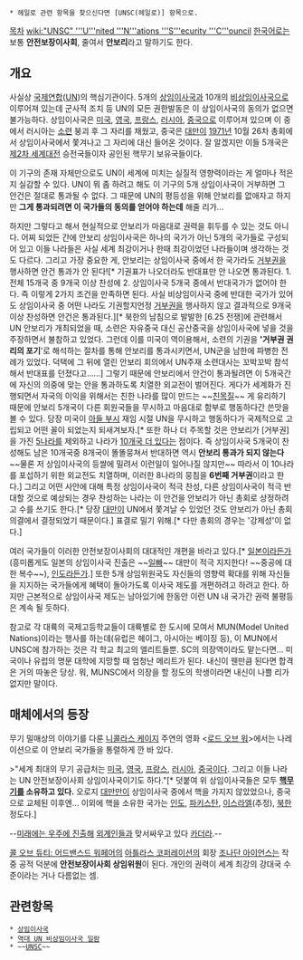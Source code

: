 * 헤일로 관련 항목을 찾으신다면 [UNSC(헤일로)] 항목으로.
[[목차]]
[[wiki:"UNSC" '''U'''nited '''N'''ations '''S'''ecurity '''C'''ouncil]]
[[한국어]]로는 보통 '''안전보장이사회''', 줄여서 '''안보리'''라고 말하기도 한다.
== 개요 ==
사실상 [[국제연합]]([[UN]])의 핵심기관이다. 5개의 [[상임이사국]]과 10개의 [[역대 UN 비상임이사국 일람|비상임이사국]]으로 이루어져 있는데 군사적 조치 등 UN의 모든 권한발동은 이 상임이사국의 동의가 없으면 불가능하다. 상임이사국은 [[미국]], [[영국]], [[프랑스]], [[러시아]], [[중화인민공화국|중국]]으로 이루어져 있으며 이 중에서 러시아는 [[소련]] 붕괴 후 그 자리를 채웠고, 중국은 [[대만]]이 [[1971년]] 10월 26차 총회에서 상임이사국에서 쫓겨나고 그 자리에 대신 들어온 것이다. 잘 알겠지만 이들 5개국은 [[제2차 세계대전]] 승전국들이자 공인된 핵무기 보유국들이다. 

이 기구의 존재 자체만으로도 UN이 세계에 미치는 실질적 영향력이라는 게 얼마나 적은지 실감할 수 있다. UN이 뭐 좀 하려고 해도 이 기구의 5개 상임이사국이 거부하면 그 안건은 절대로 통과될 수 없다. 그 때문에 UN의 평등성을 위해 안보리를 없애자고 하지만 '''그게 통과되려면 이 국가들의 동의를 얻어야 하는데''' 해줄 리가...

하지만 그렇다고 해서 현실적으로 안보리가 마음대로 권력을 휘두를 수 있는 것도 아니다. 어찌 되었든 간에 안보리 상임이사국은 하나의 국가가 아닌 5개의 국가들로 구성되어 있고 이들 나라들은 사실 세계 최강이거나 한때 최강이었던 나라들이며 생각하는 것도 다르다. 그리고 가장 중요한 게, 안보리는 상임이사국 중에서 한 국가라도 [[거부권]]을 행사하면 안건 통과가 안 된다![* 기권표가 나오더라도 반대표만 안 나오면 통과된다. 1. 전체 15개국 중 9개국 이상 찬성에 2. 상임이사국 5개국 중에서 반대국가가 없어야 한다. 즉 이렇게 2가지 조건을 만족하면 된다. 사실 비상임이사국 중에 반대한 국가가 있어도 상임이사국 중 어떤 나라도 기권할지언정 [[거부권]]을 행사하지 않고 결과적으로 9개국 이상 찬성하면 안건은 통과된다.][* 북한의 남침으로 발발한 [6.25 전쟁]에 관련해서 UN 안보리가 개최되었을 때, 소련은 자유중국 대신 공산중국을 상임이사국에 넣을 것을 주장하면서 불참하고 있었다. 그런데 이를 미국이 역이용해서, 소련의 기권을 ''''거부권 권리의 포기''''로 해석하는 절차를 통해 안보리를 통과시키면서, UN군을 남한에 파병한 전례가 있었다. 덕택에 그 뒤에 열린 안보리 회의에서 UN주재 소련대사는 꼬박꼬박 참석해서 반대표를 던졌다고......]  그렇기 때문에 안보리에서 안건이 통과될려면 이 5개국간에 자신의 의중에 맞는 안을 통과하도록 치열한 외교전이 벌어진다. 게다가 세계화가 진행되면서 자국의 이익을 위해서는 친한 나라를 많이 만드는 ~~[[친목질]]~~ 게 유리하기 때문에 안보리 5개국이 다른 회원국들을 무시하고 마음대로 함부로 행동하다간 쓴맛을 볼 수 있다. 당장 미국이 [[조지 워커 부시|아들 부시]] 재임 시절 UN을 무시하고 행동하다가 국제적으로 고립되고 어떤 꼴이 되었는지 되새겨보자.[* 또한 하나 더 주목할 것은 안보리가 [거부권]을 가진 [[상임이사국|5나라]]를 제외하고 나라가 [[비상임이사국|10개국 더 있다]]는 점이다. 즉 상임이사국 5개국이 찬성해도 남은 10개국중 8개국이 똘똘뭉쳐서 반대하면 역시 '''안보리 통과가 되지 않는다''' ~~물론 저 상임이사국의 등쌀에 밀려서 이런일이 일어나질 않지만~~ 따라서 이 10나라를 포섭하기 위한 외교전도 치열하며, 이러한 8나라의 뭉침을 '''6번째 거부권'''이라고 한다.] 그리고 어떤 사안에 대해 특정 상임이사국이 적극 찬성, 다른 상임이사국이 적극 반대할 것으로 예상되는 경우 찬성하는 나라는 이 안건을 안보리가 아닌 총회로 상정하려고 수를 쓰기도 한다.[* 당장 [[대만]]이 UN에서 쫓겨날 수 있었던 것도 안보리가 아닌 총회 의결에서 결정되었기 때문이다.] 표결로 밀기 위해.[* 다만 총회의 경우는 '강제성'이 없다.] 

여러 국가들이 이러한 안전보장이사회의 대대적인 개편을 바라고 있다.[* [[일본]]이라든가(흥미롭게도 일본의 상임이사국 진출은 ~~[[일빠]]~~ 대만이 적극 지지한다! ~~중공에 대한 복수~~), [[인도]]라든가.] 또한 5개 상임위원국도 자신들의 영향력 확대를 위해 자신들을 지지하는 국가들에게 혜택이 돌아가도록 이사국 제도를 개편하려고 하려고 한다. 하지만 근본적으로 상임이사국 제도는 남아있기에 한동안 이런 UN 내 국가간 권력 불평등은 계속 될 듯하다.

참고로 각 대륙의 국제고등학교들이 대륙별로 한 도시에 모여서 MUN(Model United Nations)이라는 행사를 하는데(유럽은 헤이그, 아시아는 베이징 등), 이 MUN에서 UNSC에 참가하는 것은 각 학교 최고의 엘리트들뿐. SC의 의장역이라도 맡는다면... 미국이나 유럽의 명문 대학에 지망할 때 엄청난 메리트가 된다. 내신이 웬만큼 된다면 합격은 거의 따놓은 당상. 뭐, MUNSC에서 의장을 할 정도의 학생이라면 내신이 나쁠 리가 없지만 말이다.
== 매체에서의 등장 ==
무기 밀매상의 이야기를 다룬 [[니콜라스 케이지]] 주연의 영화 <[[로드 오브 워]]>에서는 나레이션으로 이 안보리 국가들을 통렬하게 깐 바 있다.

>"세계 최대의 무기 공급처는 [[미국]], [[영국]], [[프랑스]], [[러시아]], [[중국]]이다. 그리고 이들 나라는 UN 안전보장이사회 상임이사국이기도 하다."[* 덧붙여 위 상임이사국들은 모두 '''[[핵무기]]를 소유하고 있다.''' 오로지 [[대만]]만이 상임이사국 중에서 핵을 가지지 않았었으나, 중국으로 교체된 이후엔... 이외에 핵을 소유한 국가는 [[인도]], [[파키스탄]], [[이스라엘]](추정), [[북한]] 정도다.]

--[[헤일로|미래에는 우주에 진출해]] [[플러드|외계]][[코버넌트|인들]]과 맞서싸우고 있다 [[카더라]].--

[[콜 오브 듀티: 어드밴스드 워페어]]의 [[아틀라스 코퍼레이션]]의 회장 [[조나단 아이언스]]는 작중 공적 덕분에 '''안전보장이사회 상임위원'''이 된다. 개인의 권력이 세계 최강의 강대국 수준이라는 거나 다름없는 셈.
== 관련항목 ==
 * [[상임이사국]]
 * [[역대 UN 비상임이사국 일람]]
 * ~~[[UNSC(헤일로)|UNSC]]~~
